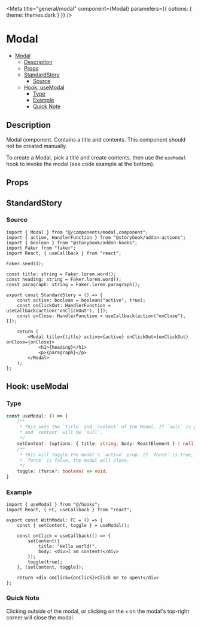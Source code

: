 
<Meta
	title="general/modal"
	component={Modal}
	parameters={{
		options: {
			theme: themes.dark
		}
	}}
/>

# Modal

- [Modal](#modal)
  * [Description](#description)
  * [Props](#props)
  * [StandardStory](#standardstory)
    + [Source](#source)
  * [Hook: useModal](#hook-usemodal)
    + [Type](#type)
    + [Example](#example)
    + [Quick Note](#quick-note)

## Description
Modal component. Contains a title and contents. This component should not be created manually.

To create a Modal, pick a title and create contents, then use the `useModal` hook to invoke the
modal (see code example at the bottom).

## Props
<Props of={Modal} />

## StandardStory
<Preview>
	<Story name="standard">
		<StandardStory />
	</Story>
</Preview>

### Source
```tsx
import { Modal } from "@/components/modal.component";
import { action, HandlerFunction } from "@storybook/addon-actions";
import { boolean } from "@storybook/addon-knobs";
import Faker from "faker";
import React, { useCallback } from "react";

Faker.seed(1);

const title: string = Faker.lorem.word();
const heading: string = Faker.lorem.word();
const paragraph: string = Faker.lorem.paragraph();

export const StandardStory = () => {
	const active: boolean = boolean("active", true);
	const onClickOut: HandlerFunction = useCallback(action("onClickOut"), []);
	const onClose: HandlerFunction = useCallback(action("onClose"), []);

	return (
		<Modal title={title} active={active} onClickOut={onClickOut} onClose={onClose}>
			<h1>{heading}</h1>
			<p>{paragraph}</p>
		</Modal>
	);
};
```

## Hook: useModal
### Type
```ts
const useModal: () => {
	/**
	 * This sets the `title` and `content` of the Modal. If `null` is passed, `title` will be `""`
	 * and `content` will be `null`.
	 */
	setContent: (options: { title: string, body: ReactElement } | null) => void;
	/**
	 * This will toggle the modal's `active` prop. If `force` is true, the modal will open. If
	 * `force` is false, the modal will close.
	 */
	toggle: (force?: boolean) => void;
}
```

### Example
```tsx
import { useModal } from "@/hooks";
import React, { FC, useCallback } from "react";

export const WithModal: FC = () => {
	const { setContent, toggle } = useModal();

	const onClick = useCallback(() => {
		setContent({
			title: "Hello world!",
			body: <div>I am content!</div>
		});
		toggle(true);
	}, [setContent, toggle]);

	return <div onClick={onClick}>Click me to open!</div>
};

```

### Quick Note
Clicking outside of the modal, or clicking on the `x` on the modal's top-right corner will close
the modal.
